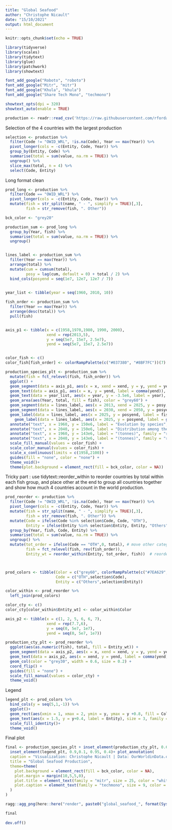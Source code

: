 ```yaml
---
title: "Global Seafood"
author: "Christophe Nicault"
date: "15/10/2021"
output: html_document
---
```


```r
knitr::opts_chunk$set(echo = TRUE)
```


```r

library(tidyverse)
library(scales)
library(tidytext)
library(glue)
library(patchwork)
library(showtext)

font_add_google("Roboto", "roboto")
font_add_google("Mitr", "mitr")
font_add_google("Khula", "khula")
font_add_google("Share Tech Mono", "techmono")

showtext_opts(dpi = 320)
showtext_auto(enable = TRUE)

```

```r

production <- readr::read_csv('https://raw.githubusercontent.com/rfordatascience/tidytuesday/master/data/2021/2021-10-12/seafood-and-fish-production-thousand-tonnes.csv')

```

Selection of the 4 countries with the largest production

```r

selection <- production %>%
  filter(Code != "OWID_WRL", !is.na(Code), Year == max(Year)) %>%
  pivot_longer(cols = -c(Entity, Code, Year)) %>%
  group_by(Entity, Code) %>%
  summarise(total = sum(value, na.rm = TRUE)) %>%
  ungroup() %>%
  slice_max(total, n = 4) %>%
  select(Code, Entity)

```

Long format clean

```r

prod_long <- production %>%
  filter(Code == "OWID_WRL") %>%
  pivot_longer(cols = -c(Entity, Code, Year)) %>%
  mutate(fish = str_split(name, " - ", simplify = TRUE)[,3],
         fish = str_remove(fish, ". Other"))

```


```r

bck_color <- "grey20"

production_sum <- prod_long %>%
  group_by(Year, fish) %>%
  summarise(total = sum(value, na.rm = TRUE)) %>%
  ungroup()


lines_label <- production_sum %>%
  filter(Year == max(Year)) %>%
  arrange(total) %>%
  mutate(cum = cumsum(total),
         posy = lag(cum, default = 0) + total / 2) %>%
  bind_cols(posyend = seq(1e7, 12e7, 12e7 / 7))
         

year_list <- tibble(year = seq(1960, 2010, 10))

fish_order <- production_sum %>%
  filter(Year == max(Year)) %>%
  arrange(desc(total)) %>%
  pull(fish)


axis_p1 <- tibble(x = c(1958,1970,1980, 1990, 2000),
                  xend = rep(2013,5),
                  y = seq(5e7, 15e7, 2.5e7),
                  yend = seq(5e7, 15e7, 2.5e7))


color_fish <- c()
color_fish[fish_order] <- colorRampPalette(c("#037380", "#8BF7FC"))(7)

production_species_plt <- production_sum %>%
  mutate(fish = fct_relevel(fish, fish_order)) %>%
  ggplot() +
  geom_segment(data = axis_p1, aes(x = x, xend = xend, y = y, yend = yend), color = "white", linetype = "13", size = 0.3, inherit.aes = FALSE) +
  geom_text(data = axis_p1, aes(x = x, y = yend, label = comma(yend)), color = "white", hjust = 0, nudge_y = 2e6, size = 2.5, family = "roboto", inherit.aes = FALSE) +
  geom_text(data = year_list, aes(x = year, y = -3.5e6, label = year), color = "white", size = 2.5, family = "roboto", inherit.aes = TRUE)+
  geom_area(aes(Year, total, fill = fish), color = "grey60") +
  geom_segment(data = lines_label, aes(x = 2013, xend = 2025, y = posy, yend = posyend, color = fish))+
  geom_segment(data = lines_label, aes(x = 2030, xend = 2050, y = posyend, yend = posyend, color = fish))+
  geom_label(data = lines_label, aes(x = 2025, y = posyend, label = fish, color = fish), fill = bck_color, size = 3, family = "khula", nudge_y = 3e6, label.size = 0, hjust = 0, fontface = "bold", inherit.aes = FALSE) +
    geom_label(data = lines_label, aes(x = 2025, y = posyend, label = glue("{comma(total)} tonnes"), color = fish), fill = bck_color, size = 3, family = "khula", nudge_y = -2e6, label.size = 0, hjust = 0, fontface = "bold", inherit.aes = FALSE) +
  annotate("text", x = 1960, y = 150e6, label = "Evolution by species", family = "khula", size = 5, color = "white", hjust = 0) +
  annotate("text", x = 2040, y = 150e6, label = "Distribution among the 4 largest producers for year 2013", family = "khula", size = 5, color = "white", hjust = 0) +
  annotate("text", x = 1960, y = 143e6, label = "(tonnes)", family = "roboto", size = 3, color = "white", hjust = 0) +
  annotate("text", x = 2040, y = 143e6, label = "(tonnes)", family = "roboto", size = 3, color = "white", hjust = 0) +
  scale_fill_manual(values = color_fish) +
  scale_color_manual(values = color_fish) +
  scale_x_continuous(limits = c(1958,2100)) +
  guides(fill = "none", color = "none") +
  theme_void()+
  theme(plot.background = element_rect(fill = bck_color, color = NA))

```

Tricky part : use tidytext::reorder_within to reorder countries by total within each fish group, and place other at the end
to group all countries together and show how much 4 countries account in the world production. 

```r

prod_reorder <- production %>%
  filter(Code != "OWID_WRL", !is.na(Code), Year == max(Year)) %>%
  pivot_longer(cols = -c(Entity, Code, Year)) %>%
  mutate(fish = str_split(name, " - ", simplify = TRUE)[,3],
         fish = str_remove(fish, ". Other")) %>%
  mutate(Code = ifelse(Code %in% selection$Code, Code, "OTH"),
         Entity = ifelse(Entity %in% selection$Entity, Entity, "Others")) %>%
  group_by(Year, fish, Code, Entity) %>%
  summarise(total = sum(value, na.rm = TRUE)) %>%
  ungroup() %>% 
  mutate(tot_order = ifelse(Code == "OTH",0, total), # move other category to the end
         fish = fct_relevel(fish, rev(fish_order)), 
         Entity_wt = reorder_within(Entity, tot_order, fish))  # reorder entity by total (with other = 0) within fish groups



prod_colors <- tibble(Color = c("grey60", colorRampPalette(c("#7EA629", "#027373"))(4)),
                      Code = c("OTH",selection$Code),
                      Entity = c("Others",selection$Entity))

color_within <- prod_reorder %>%
  left_join(prod_colors)

color_cty <- c()
color_cty[color_within$Entity_wt] <- color_within$Color

axis_p2 <- tibble(x = c(1, 2, 5, 6, 6, 7),
                  xend = rep(7.7,6),
                  y = seq(0, 5e7, 1e7),
                  yend = seq(0, 5e7, 1e7))

production_cty_plt <- prod_reorder %>%
  ggplot(aes(as.numeric(fish), total, fill = Entity_wt)) +
  geom_segment(data = axis_p2, aes(x = x, xend = xend, y = y, yend = yend), color = "white", linetype = "13", size = 0.3, inherit.aes = FALSE) +
  geom_text(data = axis_p2, aes(x = xend, y = yend, label = comma(yend)), color = "white", nudge_x = 0.2, size = 2.5, family = "roboto", inherit.aes = FALSE) +
  geom_col(color = "grey30", width = 0.6, size = 0.2) +
  coord_flip() +
  guides(fill = "none") +
  scale_fill_manual(values = color_cty) +
  theme_void()

```

Legend

```r

legend_plt <- prod_colors %>%
  bind_cols(y = seq(5,1,-1)) %>%
  ggplot()+
  geom_rect(aes(xmin = 1, xmax = 2, ymin = y, ymax = y +0.8, fill = Color))+
  geom_text(aes(x = 1.5, y = y+0.4, label = Entity), size = 3, family = "roboto", color = "white") +
  scale_fill_identity()+
  theme_void()

```

Final plot

```r

final <- production_species_plt + inset_element(production_cty_plt, 0.6,0.055,1, 0.84)+
  inset_element(legend_plt, 0.9,0.1, 0.95, 0.4)+ plot_annotation(
  caption = "Visualization: Christophe Nicault | Data: OurWorldinData.org",
  title = "Global Seafood Production",
  theme=theme(
    plot.background = element_rect(fill = bck_color, color = NA),
    plot.margin = margin(10,5,5,0),
    plot.title = element_text(family = "mitr", size = 25, color = "white", hjust = 0.5, margin = margin(5,0,15,0)),
    plot.caption = element_text(family = "techmono", size = 9, color = "white", hjust = 0.95)     
  )
)

ragg::agg_png(here::here("render", paste0("global_seafood_", format(Sys.time(), "%Y%m%d_%H%M%S"), ".png")), res = 320, width = 14, height = 7, units = "in")

final
  
dev.off()

```

